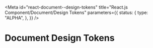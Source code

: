 <!-- @license CC0-1.0 -->


<Meta
  id="react-document--design-tokens"
  title="React.js Component/Document/Design Tokens"
  parameters={{
    status: {
      type: "ALPHA",
    },
  }}
/>

# Document Design Tokens

<ComponentTokensSection tokens={tokens} definition={tokensDefinition} component="utrecht-document" />
